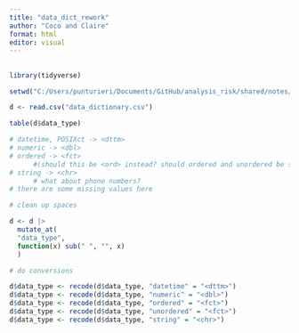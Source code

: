 ```yaml
---
title: "data_dict_rework"
author: "Coco and Claire"
format: html
editor: visual
---
```


## 

```r
library(tidyverse)

setwd("C:/Users/punturieri/Documents/GitHub/analysis_risk/shared/notes/dictionaries")
```

```r
d <- read.csv("data_dictionary.csv")
```

```r
table(d$data_type)

# datetime, POSIXct -> <dttm>
# numeric -> <dbl>
# ordered -> <fct>
      #(should this be <ord> instead? should ordered and unordered be separated out       (<chr>)?)
# string -> <chr>
      # what about phone numbers?
# there are some missing values here
```

```r
# clean up spaces

d <- d |>
  mutate_at(
  "data_type", 
  function(x) sub(" ", "", x)
  )
```

```r
# do conversions

d$data_type <- recode(d$data_type, "datetime" = "<dttm>")
d$data_type <- recode(d$data_type, "numeric" = "<dbl>")
d$data_type <- recode(d$data_type, "ordered" = "<fct>")
d$data_type <- recode(d$data_type, "unordered" = "<fct>")
d$data_type <- recode(d$data_type, "string" = "<chr>")
```
